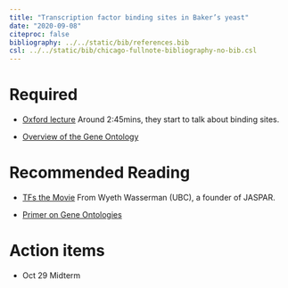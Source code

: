 ```yaml
---
title: "Transcription factor binding sites in Baker’s yeast"
date: "2020-09-08"
citeproc: false
bibliography: ../../static/bib/references.bib
csl: ../../static/bib/chicago-fullnote-bibliography-no-bib.csl
--- 
```



# Required 


- [Oxford lecture](https://www.youtube.com/watch?v=Sd3imcsvXxI) Around 2:45mins, they start to talk about binding sites.

- [Overview of the Gene Ontology](http://geneontology.org/docs/ontology-documentation/)

# Recommended Reading


- [TFs the Movie](https://www.youtube.com/watch?v=MkUgkDLp2iE) From Wyeth Wasserman (UBC), a founder of JASPAR.

- [Primer on Gene Ontologies](https://link.springer.com/protocol/10.1007/978-1-4939-3743-1_1)

# Action items  


- Oct 29 Midterm





